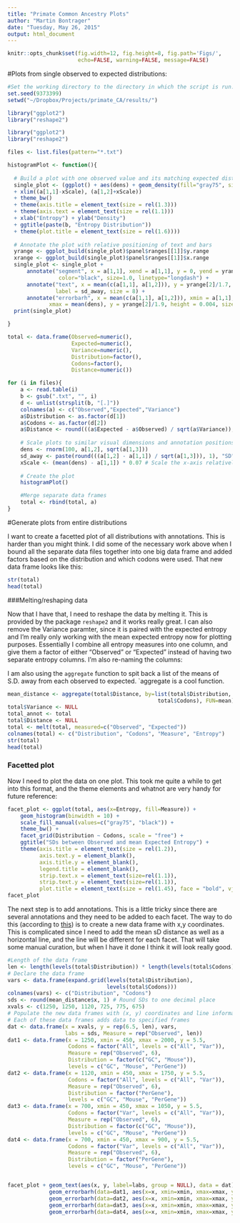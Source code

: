 ```yaml
---
title: "Primate Common Ancestry Plots"
author: "Martin Bontrager"
date: "Tuesday, May 26, 2015"
output: html_document
---
```


```r
knitr::opts_chunk$set(fig.width=12, fig.height=8, fig.path='Figs/',
                      echo=FALSE, warning=FALSE, message=FALSE)
```

#Plots from single observed to expected distributions:
```r
#Set the working directory to the directory in which the script is run.
set.seed(9373399)
setwd("~/Dropbox/Projects/primate_CA/results/")

library("ggplot2")
library("reshape2")

library("ggplot2")
library("reshape2")

files <- list.files(pattern="*.txt")

histogramPlot <- function(){
    
  # Build a plot with one observed value and its matching expected distribution    
  single_plot <- (ggplot() + aes(dens) + geom_density(fill="gray75", size=0.7)
  + xlim((a[1,1]-xScale), (a[1,2]+xScale))
  + theme_bw()
  + theme(axis.title = element_text(size = rel(1.3)))
  + theme(axis.text = element_text(size = rel(1.1)))
  + xlab("Entropy") + ylab("Density")
  + ggtitle(paste(b, "Entropy Distribution"))
  + theme(plot.title = element_text(size = rel(1.6))))
  
  # Annotate the plot with relative positioning of text and bars
  yrange <- ggplot_build(single_plot)$panel$ranges[[1]]$y.range
  xrange <- ggplot_build(single_plot)$panel$ranges[[1]]$x.range
  single_plot <- single_plot +   
      annotate("segment", x = a[1,1], xend = a[1,1], y = 0, yend = yrange[2]/2.1, 
                color="black", size=1.0, linetype="longdash") +
      annotate("text", x = mean(c(a[1,1], a[1,2])), y = yrange[2]/1.7, 
               label = sd_away, size = 8) + 
      annotate("errorbarh", x = mean(c(a[1,1], a[1,2])), xmin = a[1,1], 
             xmax = mean(dens), y = yrange[2]/1.9, height = 0.004, size = 0.75)
  print(single_plot)

}

total <- data.frame(Observed=numeric(), 
                    Expected=numeric(), 
                    Variance=numeric(), 
                    Distribution=factor(),
                    Codons=factor(),
                    Distance=numeric())

for (i in files){
    a <- read.table(i)
    b <- gsub(".txt", "", i)
    d <- unlist(strsplit(b, "[.]"))
    colnames(a) <- c("Observed","Expected","Variance")
    a$Distribution <- as.factor(d[1])
    a$Codons <- as.factor(d[2])
    a$Distance <- round(((a$Expected - a$Observed) / sqrt(a$Variance)), 1)
    
    # Scale plots to similar visual dimensions and annotation positions
    dens <- rnorm(100, a[1,2], sqrt(a[1,3]))
    sd_away <- paste(round(((a[1,2] - a[1,1]) / sqrt(a[1,3])), 1), "SD")
    xScale <- (mean(dens) - a[1,1]) * 0.07 # Scale the x-axis relatively
    
    # Create the plot
    histogramPlot()

    #Merge separate data frames
    total <- rbind(total, a)
}
```

#Generate plots from entire distributions

I want to create a facetted plot of all distributions with annotations. This is harder than you might think. I did some of the necessary work above when I bound all the separate data files together into one big data frame and added factors based on the distribution and which codons were used. That new data frame looks like this:
```r
str(total)
head(total)
```

###Melting/reshaping data

Now that I have that, I need to reshape the data by melting it. This is provided by the package `reshape2` and it works really great. I can also remove the Variance paramter, since it is paired with the expected entropy and I'm really only working with the mean expected entropy now for plotting purposes. Essentially I combine all entropy measures into one column, and give them a factor of either "Observed" or "Expected" instead of having two separate entropy columns. I'm also re-naming the columns:

I am also using the `aggregate` function to spit back a list of the means of S.D. away from each observed to expected. `aggregate is a cool function. 

```r
mean_distance <- aggregate(total$Distance, by=list(total$Distribution, 
                                               total$Codons), FUN=mean)
total$Variance <- NULL
total_annot <- total
total$Distance <- NULL
total <- melt(total, measured=c("Observed", "Expected"))
colnames(total) <- c("Distribution", "Codons", "Measure", "Entropy")
str(total)
head(total)
```

### Facetted plot
Now I need to plot the data on one plot. This took me quite a while to get into this format, and the theme elements and whatnot are very handy for future reference:
```r
facet_plot <- ggplot(total, aes(x=Entropy, fill=Measure)) +
    geom_histogram(binwidth = 10) +
    scale_fill_manual(values=c("gray75", "black")) +
    theme_bw() +
    facet_grid(Distribution ~ Codons, scale = "free") +
    ggtitle("SDs between Observed and mean Expected Entropy") +
    theme(axis.title = element_text(size = rel(1.2)), 
          axis.text.y = element_blank(),
          axis.title.y = element_blank(),
          legend.title = element_blank(),
          strip.text.x = element_text(size=rel(1.1)),
          strip.text.y = element_text(size=rel(1.1)),
          plot.title = element_text(size = rel(1.45), face = "bold", vjust = 1))
facet_plot
```

The next step is to add annotations. This is a little tricky since there are several annotations and they need to be added to each facet. The way to do this (according to [this](https://trinkerrstuff.wordpress.com/2012/09/01/add-text-annotations-to-ggplot2-faceted-plot/)) is to create a new data frame with x,y coordinates. This is complicated since I need to add the mean sD distance as well as a horizontal line, and the line will be different for each facet. That will take some manual curation, but when I have it done I think it will look really good. 
```r
#Length of the data frame
len <- length(levels(total$Distribution)) * length(levels(total$Codons))
# Declare the data frame
vars <- data.frame(expand.grid(levels(total$Distribution), 
                               levels(total$Codons)))
colnames(vars) <- c("Distribution", "Codons")
sds <- round(mean_distance$x, 1) # Round SDs to one decimal place
xvals <- c(1250, 1250, 1120, 725, 775, 675)
# Populate the new data frames with (x, y) coordinates and line information.
# Each of these data frames adds data to specified frames
dat <- data.frame(x = xvals, y = rep(6.5, len), vars, 
                  labs = sds, Measure = rep("Observed", len))
dat1 <- data.frame(x = 1250, xmin = 450, xmax = 2000, y = 5.5, 
                   Codons = factor("All", levels = c("All", "Var")), 
                   Measure = rep("Observed", 6), 
                   Distribution = factor(c("GC", "Mouse")), 
                   levels = c("GC", "Mouse", "PerGene"))
dat2 <- data.frame(x = 1120, xmin = 450, xmax = 1750, y = 5.5, 
                   Codons = factor("All", levels = c("All", "Var")), 
                   Measure = rep("Observed", 6), 
                   Distribution = factor("PerGene"), 
                   levels = c("GC", "Mouse", "PerGene"))
dat3 <- data.frame(x = 700, xmin = 450, xmax = 1050, y = 5.5, 
                   Codons = factor("Var", levels = c("All", "Var")), 
                   Measure = rep("Observed", 6), 
                   Distribution = factor(c("GC", "Mouse")), 
                   levels = c("GC", "Mouse", "PerGene"))
dat4 <- data.frame(x = 700, xmin = 450, xmax = 900, y = 5.5, 
                   Codons = factor("Var", levels = c("All", "Var")), 
                   Measure = rep("Observed", 6), 
                   Distribution = factor("PerGene"), 
                   levels = c("GC", "Mouse", "PerGene"))


facet_plot + geom_text(aes(x, y, label=labs, group = NULL), data = dat) +
             geom_errorbarh(data=dat1, aes(x=x, xmin=xmin, xmax=xmax, y=y)) +
             geom_errorbarh(data=dat2, aes(x=x, xmin=xmin, xmax=xmax, y=y)) +
             geom_errorbarh(data=dat3, aes(x=x, xmin=xmin, xmax=xmax, y=y)) +
             geom_errorbarh(data=dat4, aes(x=x, xmin=xmin, xmax=xmax, y=y))

```

